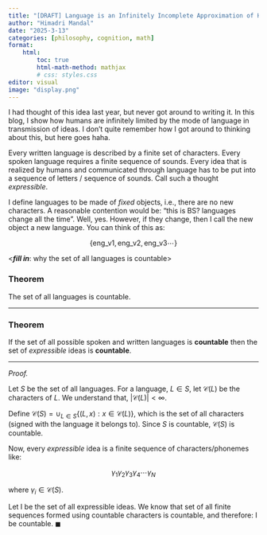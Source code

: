 ```yaml
---
title: "[DRAFT] Language is an Infinitely Incomplete Approximation of Human Concepts"
author: "Himadri Mandal"
date: "2025-3-13"
categories: [philosophy, cognition, math]
format: 
    html: 
        toc: true
        html-math-method: mathjax
        # css: styles.css
editor: visual
image: "display.png"
---
```


I had thought of this idea last year, but never got around to writing it. In this blog, I show how humans are infinitely limited by the mode of language in transmission of ideas. I don't quite remember how I got around to thinking about this, but here goes haha.

Every written language is described by a finite set of characters. Every spoken language requires a finite sequence of sounds. Every idea that is realized by humans and communicated through language has to be put into a sequence of letters / sequence of sounds. Call such a thought *expressible*.

I define languages to be made of *fixed* objects, i.e., there are no new characters. A reasonable contention would be: "this is BS? languages change all the time". Well, yes. However, if they change, then I call the new object a new language. You can think of this as:

$$
\{\text{eng\_v1}, \text{eng\_v2}, \text{eng\_v3}\cdots\}
$$

\<***fill in***: why the set of all languages is countable\>

### Theorem

The set of all languages is countable.

------------------------------------------------------------------------

### Theorem

If the set of all possible spoken and written languages is **countable** then the set of *expressible* ideas is **countable**.

------------------------------------------------------------------------

*Proof.*

Let $S$ be the set of all languages. For a language, $L \in S$, let $\mathcal{C}(L)$ be the characters of $L$. We understand that, $|\mathcal{C}(L)|<\infty.$

Define $\mathcal{C}(S) = \cup_{L \in S}\{(L, x) : x\in \mathcal{C}(L) \}$, which is the set of all characters (signed with the language it belongs to). Since $S$ is countable, $\mathcal{C}(S)$ is countable.

Now, every *expressible* idea is a finite sequence of characters/phonemes like:

$$
\gamma_1 \gamma_2 \gamma_3 \gamma_4 \cdots \gamma_N
$$

where $\gamma_i \in \mathcal{C}(S)$.

Let $\mathrm{I}$ be the set of all expressible ideas. We know that set of all finite sequences formed using countable characters is countable, and therefore: $\mathrm{I}$ be countable. $\blacksquare$